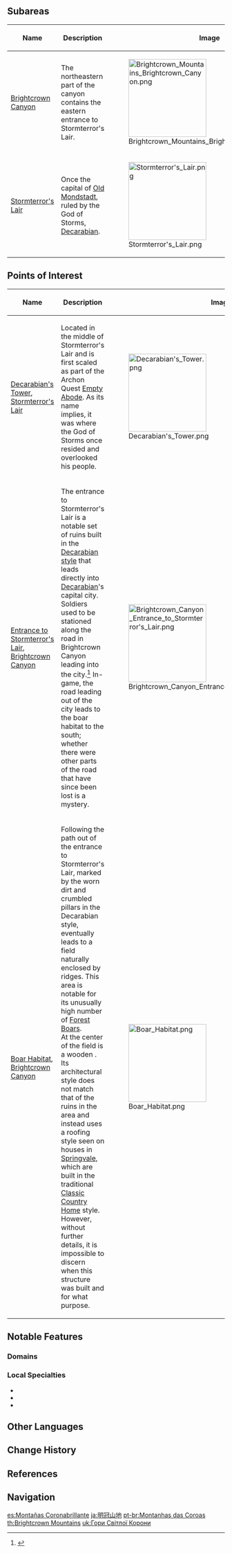 {{Location Infobox
|image        = <gallery>
brightcrown Mountains.png|In-Game
Location Boundary Brightcrown Mountains.png|Map
</gallery>
|type         = Area
|region       = Mondstadt
}}
{{Location Intro}}

==Subareas==
{| class="article-table" style="width: 100%;"
! style="width: 25%;" |Name
! style="width: 50%;" |Description
! style="width: 25%;" |Image
|- id="Brightcrown Canyon"
|[[Brightcrown Canyon]]
|The northeastern part of the canyon contains the eastern entrance to Stormterror's Lair.
|[[File:Brightcrown Mountains_Brightcrown Canyon.png|180px]]
|- id="Stormterror's Lair"
|[[Stormterror's Lair]]
|Once the capital of [[Decarabian's Mondstadt|Old Mondstadt]], ruled by the God of Storms, [[Decarabian]].
|[[File:Stormterror's Lair.png|180px]]
|}

==Points of Interest==
{| class="article-table" style="width: 100%;"
! style="width: 25%;" |Name
! style="width: 50%;" |Description
! style="width: 25%;" |Image
|- id="Decarabian's Tower"
|[[Decarabian's Tower]], [[Stormterror's Lair]]
|Located in the middle of Stormterror's Lair and is first scaled as part of the Archon Quest [[Empty Abode]]. As its name implies, it was where the God of Storms once resided and overlooked his people.
|[[File:Decarabian's Tower.png|180px]]
|- id="Entrance to Stormterror's Lair"
|[[Entrance to Stormterror's Lair]], [[Brightcrown Canyon]]
|The entrance to Stormterror's Lair is a notable set of ruins built in the [[Decarabian's Mondstadt#Architecture and Design|Decarabian style]] that leads directly into [[Decarabian]]'s capital city. Soldiers used to be stationed along the road in Brightcrown Canyon leading into the city.<ref name="TTG1">{{Ref/Book|Teyvat Travel Guide|1}}</ref> In-game, the road leading out of the city leads to the boar habitat to the south; whether there were other parts of the road that have since been lost is a mystery.
|[[File:Brightcrown Canyon Entrance to Stormterror's Lair.png|180px]]
|- id="Boar Habitat"
|[[Boar Habitat]], [[Brightcrown Canyon]]
|Following the path out of the entrance to Stormterror's Lair, marked by the worn dirt and crumbled pillars in the Decarabian style, eventually leads to a field naturally enclosed by ridges. This area is notable for its unusually high number of [[Forest Boar]]s.<br />At the center of the field is a wooden {{w|bell-cot}}. Its architectural style does not match that of the ruins in the area and instead uses a roofing style seen on houses in [[Springvale]], which are built in the traditional [[Classic Country Home]] style. However, without further details, it is impossible to discern when this structure was built and for what purpose.
|[[File:Boar Habitat.png|180px]]
|}

==Notable Features==
===Domains===
{{Domains by Category Gallery}}

===Local Specialties===
* {{Item|Calla Lily}}
* {{Item|Windwheel Aster}}
* {{Item|Small Lamp Grass}}

==Other Languages==
{{Other Languages
|en      = Brightcrown Mountains
|zhs     = 明冠山地
|zhs_rm  = Míngguān Shāndì
|zht     = 明冠山地
|zht_rm  = Míngguān Shāndì
|zh_tl   = Bright Crown Mountains
|ja      = {{Rubi|明|めい|冠|かん|山|さん|地|ち}}
|ja_rm   = Meikan Sanchi<ref>[[Map]], Label: Brightcrown Mountains (Japanese)</ref>
|ja_tl   = Bright Crown Mountains
|ko      = 크라운 마운틴
|ko_rm   = Keura'un Ma'untin
|ko_tl   = Crown Mountain
|es      = Montañas Coronabrillante
|es_tl   = Brightcrown Mountains
|fr      = Montagnes de Brillecouronne
|fr_tl   = Brightcrown Mountains
|ru      = Горы Светлой короны
|ru_tl   = Bright Crown Mountains
|th      = Brightcrown Mountains
|vi      = Vùng Núi {{tt|Minh Quán|明冠}}
|vi_tl   = 
|de      = Glanzkrongebirge
|de_tl   = Brightcrown Mountains
|id      = Brightcrown Mountains
|pt      = Montanhas das Coroas
|pt_tl   = Mountains of the Crowns
}}

==Change History==
{{Change History|1.0}}

==References==
{{Reflist}}

==Navigation==
{{Area Navbox|Mondstadt}}

[[es:Montañas Coronabrillante]]
[[ja:明冠山地]]
[[pt-br:Montanhas das Coroas]]
[[th:Brightcrown Mountains]]
[[uk:Гори Світлої Корони]]